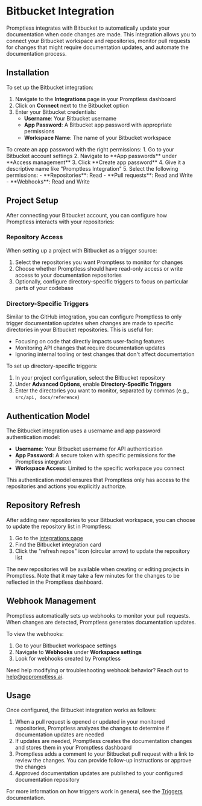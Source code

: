 # Bitbucket Integration

Promptless integrates with Bitbucket to automatically update your documentation when code changes are made. This integration allows you to connect your Bitbucket workspace and repositories, monitor pull requests for changes that might require documentation updates, and automate the documentation process.

## Installation

To set up the Bitbucket integration:

1. Navigate to the **Integrations** page in your Promptless dashboard
2. Click on **Connect** next to the Bitbucket option
3. Enter your Bitbucket credentials:
   - **Username**: Your Bitbucket username
   - **App Password**: A Bitbucket app password with appropriate permissions
   - **Workspace Name**: The name of your Bitbucket workspace

<Tip title="Creating a Bitbucket App Password">
To create an app password with the right permissions:
1. Go to your Bitbucket account settings
2. Navigate to **App passwords** under **Access management**
3. Click **Create app password**
4. Give it a descriptive name like "Promptless Integration"
5. Select the following permissions:
   - **Repositories**: Read
   - **Pull requests**: Read and Write
   - **Webhooks**: Read and Write
</Tip>

## Project Setup

After connecting your Bitbucket account, you can configure how Promptless interacts with your repositories:

### Repository Access

When setting up a project with Bitbucket as a trigger source:

1. Select the repositories you want Promptless to monitor for changes
2. Choose whether Promptless should have read-only access or write access to your documentation repositories
3. Optionally, configure directory-specific triggers to focus on particular parts of your codebase

### Directory-Specific Triggers

Similar to the GitHub integration, you can configure Promptless to only trigger documentation updates when changes are made to specific directories in your Bitbucket repositories. This is useful for:

- Focusing on code that directly impacts user-facing features
- Monitoring API changes that require documentation updates
- Ignoring internal tooling or test changes that don't affect documentation

To set up directory-specific triggers:

1. In your project configuration, select the Bitbucket repository
2. Under **Advanced Options**, enable **Directory-Specific Triggers**
3. Enter the directories you want to monitor, separated by commas (e.g., `src/api, docs/reference`)

## Authentication Model

The Bitbucket integration uses a username and app password authentication model:

- **Username**: Your Bitbucket username for API authentication
- **App Password**: A secure token with specific permissions for the Promptless integration
- **Workspace Access**: Limited to the specific workspace you connect

This authentication model ensures that Promptless only has access to the repositories and actions you explicitly authorize.

## Repository Refresh

After adding new repositories to your Bitbucket workspace, you can choose to update the repository list in Promptless:

1. Go to the [integrations page](https://app.gopromptless.ai/integrations)
2. Find the Bitbucket integration card
3. Click the "refresh repos" icon (circular arrow) to update the repository list

The new repositories will be available when creating or editing projects in Promptless. Note that it may take a few minutes for the changes to be reflected in the Promptless dashboard.

## Webhook Management

Promptless automatically sets up webhooks to monitor your pull requests. When changes are detected, Promptless generates documentation updates.

To view the webhooks:

1. Go to your Bitbucket workspace settings
2. Navigate to **Webhooks** under **Workspace settings**
3. Look for webhooks created by Promptless

Need help modifying or troubleshooting webhook behavior? Reach out to [help@gopromptless.ai](mailto:help@gopromptless.ai).

## Usage

Once configured, the Bitbucket integration works as follows:

1. When a pull request is opened or updated in your monitored repositories, Promptless analyzes the changes to determine if documentation updates are needed
2. If updates are needed, Promptless creates the documentation changes and stores them in your Promptless dashboard
3. Promptless adds a comment to your Bitbucket pull request with a link to review the changes. You can provide follow-up instructions or approve the changes
4. Approved documentation updates are published to your configured documentation repository

For more information on how triggers work in general, see the [Triggers](/docs/core-concepts/triggers) documentation.